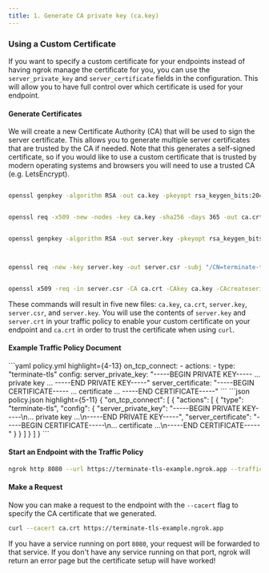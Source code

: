 ```yaml
---
title: 1. Generate CA private key (ca.key)
---
```

### Using a Custom Certificate

If you want to specify a custom certificate for your endpoints instead of having ngrok manage the certificate for you, you can use the `server_private_key` and `server_certificate` fields in the configuration. This will allow you to have full control over which certificate is used for your endpoint.

#### Generate Certificates

We will create a new Certificate Authority (CA) that will be used to sign the server certificate. This allows you to generate multiple server certificates that are trusted by the CA if needed. Note that this generates a self-signed certificate, so if you would like to use a custom certificate that is trusted by modern operating systems and browsers you will need to use a trusted CA (e.g. LetsEncrypt).

```bash

openssl genpkey -algorithm RSA -out ca.key -pkeyopt rsa_keygen_bits:2048


openssl req -x509 -new -nodes -key ca.key -sha256 -days 365 -out ca.crt -subj "/CN=ExampleCA"


openssl genpkey -algorithm RSA -out server.key -pkeyopt rsa_keygen_bits:2048



openssl req -new -key server.key -out server.csr -subj "/CN=terminate-tls-example.ngrok.app"


openssl x509 -req -in server.csr -CA ca.crt -CAkey ca.key -CAcreateserial -out server.crt -days 365 -sha256
```

These commands will result in five new files: `ca.key`, `ca.crt`, `server.key`, `server.csr`, and `server.key`. You will use the contents of `server.key` and `server.crt` in your traffic policy to enable your custom certificate on your endpoint and `ca.crt` in order to trust the certificate when using `curl`.

#### Example Traffic Policy Document

<CodeGroup>
```yaml policy.yml highlight={4-13}
on_tcp_connect:
  - actions:
    - type: "terminate-tls"
    config:
    server_private_key: "-----BEGIN PRIVATE KEY-----
    ... private key ...
    -----END PRIVATE KEY-----"
    server_certificate: "-----BEGIN CERTIFICATE-----
    ... certificate ...
    -----END CERTIFICATE-----"
```
```json policy.json highlight={5-11}
{
  "on_tcp_connect": [
    {
      "actions": [
        {
          "type": "terminate-tls",
          "config": {
            "server_private_key": "-----BEGIN PRIVATE KEY-----\n... private key ...\n-----END PRIVATE KEY-----",
            "server_certificate": "-----BEGIN CERTIFICATE-----\n... certificate ...\n-----END CERTIFICATE-----"
          }
        }
      ]
    }
  ]
}
```
</CodeGroup>

#### Start an Endpoint with the Traffic Policy

```bash
ngrok http 8080 --url https://terminate-tls-example.ngrok.app --traffic-policy-file /path/to/policy.yml
```

#### Make a Request

Now you can make a request to the endpoint with the `--cacert` flag to specify the CA certificate that we generated.

```bash
curl --cacert ca.crt https://terminate-tls-example.ngrok.app
```

If you have a service running on port `8080`, your request will be forwarded to that service. If you don't have any service running on that port, ngrok will return an error page but the certificate setup will have worked!

